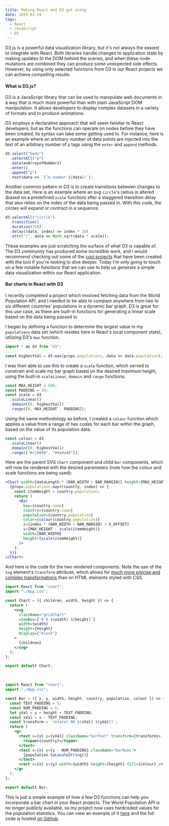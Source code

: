 ```yaml
---
title: Making React and D3 get along
date: 2019-01-19
tags:
  - React
  - JavaScript
  - D3
---
```


D3.js is a powerful data visualization library, but it's not always the easiest to integrate with React. Both libraries handle changes to application state by making updates to the DOM behind the scenes, and when these node mutations are combined they can produce some unexpected side effects. However, by using only selected functions from D3 in our React projects we can achieve compelling results.

#### What is D3.js?

D3 is a JavaScript library that can be used to manipulate web documents in a way that is much more powerful than with plain JavaScript DOM manipulation. It allows developers to display complex datasets in a variety of formats and to produce animations.

D3 employs a declarative approach that will seem familiar to React developers, but as the functions can operate on nodes before they have been created, its syntax can take some getting used to. For instance, here is an example where an arbitrary number of data points are injected into the text of an arbitrary number of `p` tags using the `enter` and `append` methods.

```js
d3.select("body")
  .selectAll("p")
  .data(anArrayofNumbers)
  .enter()
  .append("p")
  .text(data => `I’m number ${data}!`);
```

Another common pattern in D3 is to create transitions between changes to the data set. Here is an example where an svg `circle`'s radius is altered (based on a predefined `scale` function) after a staggered transition delay that also relies on the index of the data being passed in. With this code, the circles will expand or contract in a sequence.

```js
d3.selectAll("circle")
  .transition()
  .duration(750)
  .delay((data, index) => index * 10)
  .attr("r", data => Math.sqrt(data * scale));
```

These examples are just scratching the surface of what D3 is capable of. The D3 community has produced some incredible work, and I would recommend checking out some of the [cool projects](https://github.com/d3/d3/wiki/Gallery) that have been created with the tool if you're looking to dive deeper. Today I'm only going to touch on a few notable functions that we can use to help us generate a simple data visualization within our React application.

#### Bar charts in React with D3

I recently completed a project which involved fetching data from the World Population API, and I needed to be able to compare anywhere from two to six different countries' populations in a dynamic bar graph. D3 is great for this use case, as there are built-in functions for generating a linear scale based on the data being passed in.

I began by defining a function to determine the largest value in my `populations` data set (which resides here in React's local component state), utilizing D3's `max` function.

```js
import * as d3 from "d3";
...
const highestVal = d3.max(props.populations, data => data.population);
```

I was then able to use this to create a `scale` function, which served to constrain and scale my bar graph based on the desired maximum height, using the built-in `scaleLinear`, `domain` and `range` functions.

```js
const MAX_HEIGHT = 500;
const PADDING = 30;
const scale = d3
  .scaleLinear()
  .domain([0, highestVal])
  .range([0, MAX_HEIGHT - PADDING]);
```

Using the same methodology as before, I created a `colour` function which applies a value from a range of hex codes for each bar within the graph, based on the value of its population data.

```js
const colour = d3
  .scaleLinear()
  .domain([0, highestVal])
  .range(["#c19898", "#4a4a48"]);
```

Here are the parent SVG `Chart` component and child `Bar` components, which will now be rendered with the desired parameters (note how the colour and scale functions are being used):

```jsx
<Chart width={dataLength * (BAR_WIDTH + BAR_MARGIN)} height={MAX_HEIGHT}>
  {props.populations.map((country, index) => {
    const itemHeight = country.population;
    return (
      <Bar
        key={country.name}
        country={country.name}
        population={country.population}
        color={colour(country.population)}
        x={index * (BAR_WIDTH + BAR_MARGIN) + X_OFFSET}
        y={MAX_HEIGHT - scale(itemHeight)}
        width={BAR_WIDTH}
        height={scale(itemHeight)}
      />
    );
  })}
</Chart>
```

And here is the code for the two rendered components. Note the use of the `svg` element's `transform` attribute, which allows for [much more precise and complex transformations](https://developer.mozilla.org/en-US/docs/Web/SVG/Attribute/transform) than on HTML elements styled with CSS.

```jsx
import React from "react";
import "./App.css";

const Chart = ({ children, width, height }) => {
  return (
    <svg
      className="gridChart"
      viewBox={`0 0 ${width} ${height}`}
      width={width}
      height={height}
      display={"block"}
    >
      {children}
    </svg>
  );
};

export default Chart;
```
<br/>

```jsx
import React from "react";
import "./App.css";

const Bar = ({ x, y, width, height, country, population, colour }) => {
  const TEXT_PADDING = 5;
  const NUM_PADDING = 5;
  let yVal = y + height + TEXT_PADDING;
  const xVal = x - TEXT_PADDING;
  const transform = `rotate(-90 ${xVal} ${yVal})`;
  return (
    <g>
      <text x={x} y={yVal} className="barText" transform={transform}>
        <tspan>{country}</tspan>
      </text>
      <text x={x} y={y - NUM_PADDING} className="barNums">
        {population.toLocaleString()}
      </text>
      <rect x={x} y={y} width={width} height={height} fill={colour} />
    </g>
  );
};

export default Bar;
```

This is just a simple example of how a few D3 functions can help you incorporate a bar chart in your React projects. The World Population API is no longer publicly available, so my project now uses hardcoded values for the population statistics. You can view an example of it [here](https://andrewnbishop.com/population-stats) and the full code is hosted [on GitHub](https://github.com/a-bishop/population-stats).
